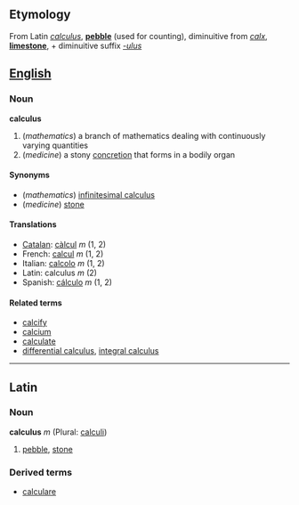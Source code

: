 ==Etymology==
From Latin ''[[calculus]]'', '''[[pebble]]''' (used for counting), diminuitive from ''[[calx]]'', '''[[limestone]]''', + diminuitive suffix ''[[-ulus]]''

==[[English]]==
===Noun===
'''calculus'''

#(''mathematics'') a branch of mathematics dealing with continuously varying quantities
#(''medicine'') a stony [[concretion]] that forms in a bodily organ

====Synonyms====
*(''mathematics'') [[infinitesimal calculus]]
*(''medicine'') [[stone]]

====Translations====
*[[Catalan]]: [[càlcul]] ''m'' (1, 2)
*French: [[calcul]] ''m'' (1, 2)
*Italian: [[calcolo]] ''m'' (1, 2)
*Latin: calculus ''m'' (2)
*Spanish: [[cálculo]] ''m'' (1, 2)

====Related terms====
*[[calcify]]
*[[calcium]]
*[[calculate]]
*[[differential calculus]], [[integral calculus]]

----
==Latin==
===Noun===
'''calculus''' ''m'' (Plural: [[calculi]])

# [[pebble]], [[stone]]

===Derived terms===
*[[calculare]]